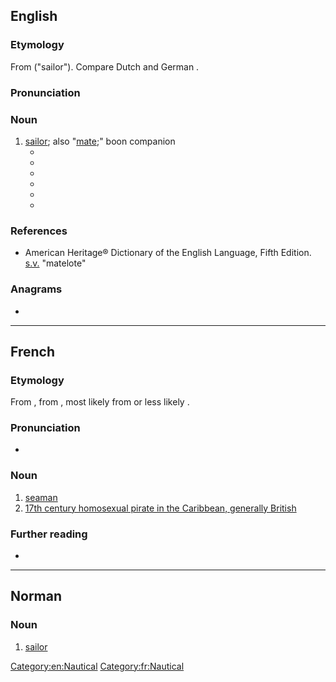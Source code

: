 ==English==

===Etymology===
From {{etyl|frm|-}} {{m|fr|matelot}} ("sailor"). Compare Dutch {{m|nl|matroos}} and German {{m|de|Matrose}}.

===Pronunciation===
{{IPA|/ˈmæt.ləʊ/|lang=en}}

===Noun===
{{en-noun}}

# [[sailor]]; also "[[mate]];" boon companion
#* {{quote-book|author=Francis van Wyck Mason|title=Cutlass Empire|year=1949|page=|oclc=288007|passage=[&hellip;] "Among the Brethren of the Coast—we tykes no wimmen save in passing, as it were, they being bothersome, frail and scatterbrained creatures. Instead we tykes a blood-brother, or '''matelot'''&nbsp;... A matelot, 'e fights along side o' yer, nurses yer if yer falls sick. Wots 'is is yours and whats yours is 'is&nbsp;... Take Klaas yonder, and young Pedro [described earlier as a slender-hipped boy with deep feminine brown eyes]; they shared the same barbacoa six, seven year and ye'll never come on 'em more than a few yards apart." To this explanation [Harry] Morgan listened in growing amazement and began to comprehend why none of these bestial-appearing boucan makers had so much as addressed Kate.}}
#* {{quote-book|author=John Harris|title=A Funny Place to Hold a War|location=London|publisher=[[w:Hutchinson (publisher)|Hutchinson]]|year=1984|page=|isbn=978-0-09-155030-1|passage=[&hellip;] a chief petty officer, snarled something under his breath about bloody 'am-fisted '''matelots''' [&hellip;]}}
#* {{quote-book|author=Tristan Jones|title=Heart of Oak|url=http://books.google.com/books?vid=ISBN1574090194&id=v_KgYDwH9lsC&pg=PA103|location=Dobbs Ferry, N.Y.|publisher=Sheridan House|year=1997|page=103|isbn=978-1-57409-019-2|passage=So far as the average '''matelot''' was concerned, there was little romanticism about the preference for frigates, destroyers, frail E-boats that could be blown up with one well-aimed cannon, and submarines, those breeding grounds of TB and madness.}}
#* {{quote-book|author=Alan O'Reilly|title=Sound of Battle|pageurl=http://books.google.com/books?vid=ISBN1595262881&id=Ay-iHQZ2WhYC&pg=PA147|location=Coral Springs, Florida|publisher=Llumina Press|year=2004|page=147|isbn=978-1-59526-288-2|passage=One day, a stalwart sailor was brought in with a severe fracture below the knee [&hellip;] A week later the leg had turned septic but the '''matelot''' was endearing cheerful. "Never mind, Sister" he assured Anne. "I'll get a piece of whalebone, like Captain Ahab."}}
#* {{quote-book|author=William Atlay|title=All for a King's Shilling|pageurl=http://books.google.com/books?vid=ISBN190522625X&id=1CzRwj5CHLQC&pg=PA72&lpg=PA72&dq=matelot&num=100&sig=6OZxOLjHkI3yBWPKTDz6vr4WISk|location=Ely, Cambridgeshire|publisher=[[w:International Biographical Centre|Melrose Books]]|year=2005|page=72|isbn=978-1-905226-25-2|passage=Our '''matelot''' took us out to sea in what I believed was not a very seaworthy boat.}}
#* {{quote-journal|author=Vicki Woods|title=Sadness, and a surprise, at the 9/11 Museum: The memorial at Ground Zero is filled with objects that shock the tears out of you|url=http://www.telegraph.co.uk/history/world-war-two/10881331/Sadness-and-a-surprise-at-the-911-Museum.html|work={{w|The Daily Telegraph}}|city=London|date=7 June 2014|page=24|passage=There were no signs and no one quite knew how to navigate the museum, including, as it was Fleet Week, gaggles of boyish sailors all in their summer whites. It looked like a Frank Sinatra movie. A bunch of these '''matelots''' surrounded a police officer, who said: "You guys are from the USS Cole? Thank you for your service. Want me to take you around?"}}

===References===
* American Heritage® Dictionary of the English Language, Fifth Edition. [[s.v.]] "matelote"

===Anagrams===
* {{anagrams|en|Lamotte|Mattole}}

[[Category:en:Nautical]]

----

==French==

===Etymology===
From {{der|fr|frm|matelot||sailor}}, from {{der|fr|fro|matenot||sailor, bunkmate}}, most likely from {{der|fr|dum|mattenoot||[[bunk#English|bunk]] fellow}} or less likely {{der|fr|non|mötunautr||food companion}}.

===Pronunciation===
* {{fr-IPA}}

===Noun===
{{fr-noun|m|f=matelote}}

# [[seaman]]
# [[17th century homosexual pirate in the Caribbean, generally British]]

===Further reading===
* {{R:TLFi}}

[[Category:fr:Nautical]]

----

==Norman==

===Noun===
{{nrf-noun|m}}

# {{lb|nrf|Jersey}} [[sailor]]

{{topics|nrf|Nautical|People}}